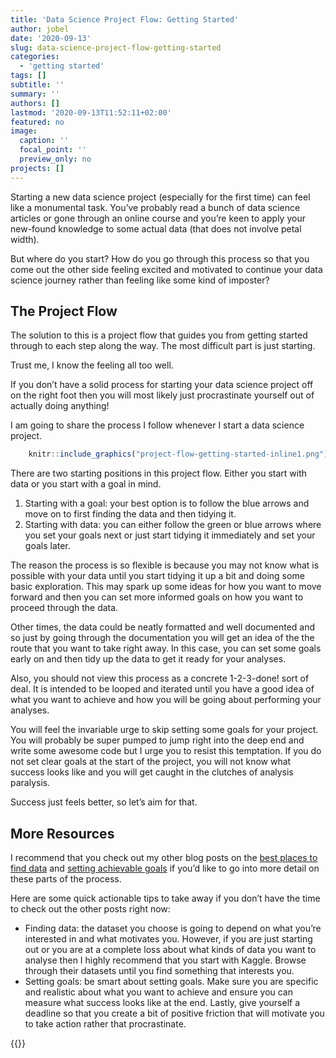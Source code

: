 ```yaml
---
title: 'Data Science Project Flow: Getting Started'
author: jobel
date: '2020-09-13'
slug: data-science-project-flow-getting-started
categories:
  - 'getting started'
tags: []
subtitle: ''
summary: ''
authors: []
lastmod: '2020-09-13T11:52:11+02:00'
featured: no
image:
  caption: ''
  focal_point: ''
  preview_only: no
projects: []
---
```


Starting a new data science project (especially for the first time) can feel like a monumental task. You've probably read a bunch of data science articles or gone through an online course and you're keen to apply your new-found knowledge to some actual data (that does not involve petal width). 

But where do you start? How do you go through this process so that you come out the other side feeling excited and motivated to continue your data science journey rather than feeling like some kind of imposter?

## The Project Flow

The solution to this is a project flow that guides you from getting started through to each step along the way. The most difficult part is just starting. 

Trust me, I know the feeling all too well. 

If you don't have a solid process for starting your data science project off on the right foot then you will most likely just procrastinate yourself out of actually doing anything! 

I am going to share the process I follow whenever I start a data science project.

```r
    knitr::include_graphics("project-flow-getting-started-inline1.png")
```

There are two starting positions in this project flow. Either you start with data or you start with a goal in mind. 

1. Starting with a goal: your best option is to follow the blue arrows and move on to first finding the data and then tidying it. 
2. Starting with data: you can either follow the green or blue arrows where you set your goals next or just start tidying it immediately and set your goals later. 

The reason the process is so flexible is because you may not know what is possible with your data until you start tidying it up a bit and doing some basic exploration. This may spark up some ideas for how you want to move forward and then you can set more informed goals on how you want to proceed through the data. 

Other times, the data could be neatly formatted and well documented and so just by going through the documentation you will get an idea of the the route that you want to take right away. In this case, you can set some goals early on and then tidy up the data to get it ready for your analyses.

Also, you should not view this process as a concrete 1-2-3-done! sort of deal. It is intended to be looped and iterated until you have a good idea of what you want to achieve and how you will be going about performing your analyses.

You will feel the invariable urge to skip setting some goals for your project. You will probably be super pumped to jump right into the deep end and write some awesome code but I urge you to resist this temptation. If you do not set clear goals at the start of the project, you will not know what success looks like and you will get caught in the clutches of analysis paralysis. 

Success just feels better, so let's aim for that.

## More Resources

I recommend that you check out my other blog posts on the [best places to find data](/post/finding-data/) and [setting achievable goals](/post/setting-goals/) if you'd like to go into more detail on these parts of the process.

Here are some quick actionable tips to take away if you don't have the time to check out the other posts right now:

- Finding data: the dataset you choose is going to depend on what you're interested in and what motivates you. However, if you are just starting out or you are at a complete loss about what kinds of data you want to analyse then I highly recommend that you start with Kaggle. Browse through their datasets until you find something that interests you.
- Setting goals: be smart about setting goals. Make sure you are specific and realistic about what you want to achieve and ensure you can measure what success looks like at the end. Lastly, give yourself a deadline so that you create a bit of positive friction that will motivate you to take action rather that procrastinate.

{{<subscribe>}}
